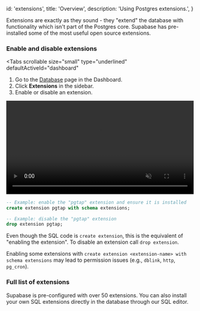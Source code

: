 
  id: 'extensions',
  title: 'Overview',
  description: 'Using Postgres extensions.',
}

Extensions are exactly as they sound - they "extend" the database with functionality which isn't part of the Postgres core.
Supabase has pre-installed some of the most useful open source extensions.

### Enable and disable extensions

<Tabs
  scrollable
  size="small"
  type="underlined"
  defaultActiveId="dashboard"
>
<TabPanel id="dashboard" label="Dashboard">

1. Go to the [Database](https://app.supabase.com/project/_/database/tables) page in the Dashboard.
2. Click **Extensions** in the sidebar.
3. Enable or disable an extension.

<video width="99%" muted playsInline controls={true}>
  <source src="/docs/videos/toggle-extensions.mp4" type="video/mp4" muted playsInline />
</video>

</TabPanel>
<TabPanel id="sql" label="SQL">

```sql
-- Example: enable the "pgtap" extension and ensure it is installed
create extension pgtap with schema extensions;

-- Example: disable the "pgtap" extension
drop extension pgtap;
```

Even though the SQL code is `create extension`, this is the equivalent of "enabling the extension".
To disable an extension call `drop extension`.

<Admonition type="caution">

Enabling some extensions with `create extension <extension-name> with schema extensions` may lead to permission issues (e.g., `dblink`, `http`, `pg_cron`).

</Admonition>

</TabPanel>
</Tabs>

### Full list of extensions

Supabase is pre-configured with over 50 extensions. You can also install your own SQL extensions directly in the database through our SQL editor.

<Extensions />


